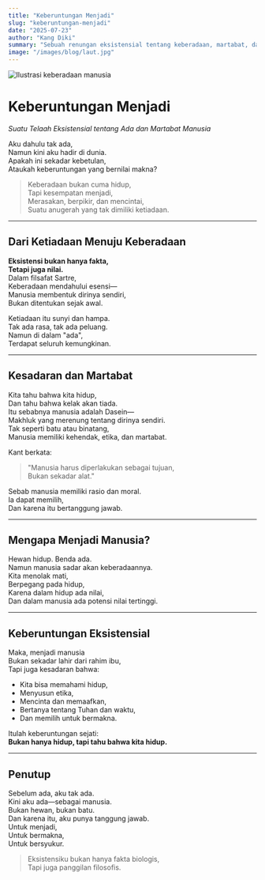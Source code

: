 ---
title: "Keberuntungan Menjadi"
slug: "keberuntungan-menjadi"
date: "2025-07-23"
author: "Kang Diki"
summary: "Sebuah renungan eksistensial tentang keberadaan, martabat, dan keberuntungan menjadi manusia."
image: "/images/blog/laut.jpg"
---


<Image
  src="/images/blog/laut.jpg"
  alt="Ilustrasi keberadaan manusia"
  width={1200}
  height={600}
  className="rounded-xl mb-8"
/>

# Keberuntungan Menjadi  
_Suatu Telaah Eksistensial tentang Ada dan Martabat Manusia_


Aku dahulu tak ada,  
Namun kini aku hadir di dunia.  
Apakah ini sekadar kebetulan,  
Ataukah keberuntungan yang bernilai makna?

> Keberadaan bukan cuma hidup,  
> Tapi kesempatan menjadi,  
> Merasakan, berpikir, dan mencintai,  
> Suatu anugerah yang tak dimiliki ketiadaan.

---

## Dari Ketiadaan Menuju Keberadaan

**Eksistensi bukan hanya fakta,  
Tetapi juga nilai.**  
Dalam filsafat Sartre,  
Keberadaan mendahului esensi—  
Manusia membentuk dirinya sendiri,  
Bukan ditentukan sejak awal.

Ketiadaan itu sunyi dan hampa.  
Tak ada rasa, tak ada peluang.  
Namun di dalam "ada",  
Terdapat seluruh kemungkinan.

---

## Kesadaran dan Martabat

Kita tahu bahwa kita hidup,  
Dan tahu bahwa kelak akan tiada.  
Itu sebabnya manusia adalah Dasein—  
Makhluk yang merenung tentang dirinya sendiri.  
Tak seperti batu atau binatang,  
Manusia memiliki kehendak, etika, dan martabat.

Kant berkata:  
> "Manusia harus diperlakukan sebagai tujuan,  
> Bukan sekadar alat."

Sebab manusia memiliki rasio dan moral.  
Ia dapat memilih,  
Dan karena itu bertanggung jawab.

---

## Mengapa Menjadi Manusia?

Hewan hidup. Benda ada.  
Namun manusia sadar akan keberadaannya.  
Kita menolak mati,  
Berpegang pada hidup,  
Karena dalam hidup ada nilai,  
Dan dalam manusia ada potensi nilai tertinggi.

---

## Keberuntungan Eksistensial

Maka, menjadi manusia  
Bukan sekadar lahir dari rahim ibu,  
Tapi juga kesadaran bahwa:

- Kita bisa memahami hidup,  
- Menyusun etika,  
- Mencinta dan memaafkan,  
- Bertanya tentang Tuhan dan waktu,  
- Dan memilih untuk bermakna.

Itulah keberuntungan sejati:  
**Bukan hanya hidup, tapi tahu bahwa kita hidup.**

---

## Penutup

Sebelum ada, aku tak ada.  
Kini aku ada—sebagai manusia.  
Bukan hewan, bukan batu.  
Dan karena itu, aku punya tanggung jawab.  
Untuk menjadi,  
Untuk bermakna,  
Untuk bersyukur.

> Eksistensiku bukan hanya fakta biologis,  
> Tapi juga panggilan filosofis.
